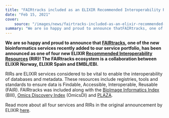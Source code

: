 ```yaml
---
title: "FAIRtracks included as an ELIXIR Recommended Interoperability Resource!"
date: "Feb 15, 2021"
cover:
    source: "/images/news/fairtracks-included-as-an-elixir-recommended-interoperability-resource/cover.png"
summary: "We are so happy and proud to announce thatFAIRtracks, one of the new bioinformatics services recently added to our service portfolio, has been announced as one of four new ELIXIR Recommended Interoperability Resources(RIR)!The FAIRtracks ecosystem is a collaboration between ELIXIR Norway, ELIXIR Spain and EMBL/EBI."
---
```


**We are so happy and proud to announce that [FAIRtracks](https://fairtracks.github.io/), one of the new bioinformatics services recently added to our service portfolio, has been announced as one of four new ELIXIR [Recommended Interoperability Resources](https://elixir-europe.org/platforms/interoperability/rirs) (RIR)! The FAIRtracks ecosystem is a collaboration between ELIXIR Norway, ELIXIR Spain and EMBL/EBI.**

RIRs are ELIXIR services considered to be vital to enable the interoperability of databases and metadata. These resources include registries, tools and standards to ensure data is Findable, Accessible, Interoperable, Reusable (FAIR). FAIRtracks was included along with the [BioImage Informatics Index](https://biii.eu/) (BIII), [Omics Discovery Index](https://www.omicsdi.org/) (OmicsDI) and [PLAZA](https://bioinformatics.psb.ugent.be/plaza/).

Read more about all four services and RIRs in the original announcement by ELIXIR [here](https://elixir-europe.org/news/four-new-elixir-recommended-interoperability-resources).
